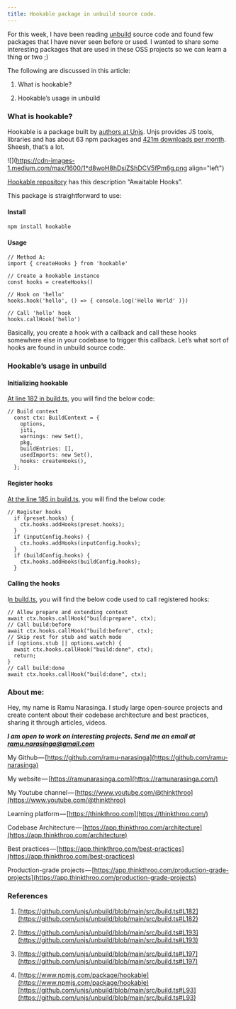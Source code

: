 ```yaml
---
title: Hookable package in unbuild source code.
---
```


For this week, I have been reading [unbuild](https://github.com/unjs/unbuild) source code and found few packages that I have never seen before or used. I wanted to share some interesting packages that are used in these OSS projects so we can learn a thing or two ;)

The following are discussed in this article:

1. What is hookable?
    
2. Hookable’s usage in unbuild
    

### What is hookable?

Hookable is a package built by [authors at Unjs](https://github.com/unjs). Unjs provides JS tools, libraries and has about 63 npm packages and [421m downloads per month](https://unjs.io/packages?q=&order=1&orderBy=title). Sheesh, that’s a lot.

![](https://cdn-images-1.medium.com/max/1600/1*d8woH8hDsiZShDCV5fPm6g.png align="left")

[Hookable repository](https://github.com/unjs/hookable) has this description “Awaitable Hooks”.

This package is straightforward to use:

#### Install

```plaintext
npm install hookable
```

#### Usage

```plaintext
// Method A:
import { createHooks } from 'hookable'

// Create a hookable instance
const hooks = createHooks()

// Hook on 'hello'
hooks.hook('hello', () => { console.log('Hello World' )})

// Call 'hello' hook
hooks.callHook('hello')
```

Basically, you create a hook with a callback and call these hooks somewhere else in your codebase to trigger this callback. Let’s what sort of hooks are found in unbuild source code.

### Hookable’s usage in unbuild

#### Initializing hookable

[At line 182 in build.ts](https://github.com/unjs/unbuild/blob/main/src/build.ts#L182), you will find the below code:

```plaintext
// Build context
  const ctx: BuildContext = {
    options,
    jiti,
    warnings: new Set(),
    pkg,
    buildEntries: [],
    usedImports: new Set(),
    hooks: createHooks(),
  };
```

#### Register hooks

[At the line 185 in build.ts](https://github.com/unjs/unbuild/blob/main/src/build.ts#L185), you will find the below code:

```plaintext
// Register hooks
  if (preset.hooks) {
    ctx.hooks.addHooks(preset.hooks);
  }
  if (inputConfig.hooks) {
    ctx.hooks.addHooks(inputConfig.hooks);
  }
  if (buildConfig.hooks) {
    ctx.hooks.addHooks(buildConfig.hooks);
  }
```

#### Calling the hooks

I[n build.ts](https://github.com/unjs/unbuild/blob/main/src/build.ts#L197), you will find the below code used to call registered hooks:

```plaintext
// Allow prepare and extending context
await ctx.hooks.callHook("build:prepare", ctx);
// Call build:before
await ctx.hooks.callHook("build:before", ctx);
// Skip rest for stub and watch mode
if (options.stub || options.watch) {
  await ctx.hooks.callHook("build:done", ctx);
  return;
}
// Call build:done
await ctx.hooks.callHook("build:done", ctx);
```

### About me:

Hey, my name is Ramu Narasinga. I study large open-source projects and create content about their codebase architecture and best practices, sharing it through articles, videos.

***I am open to work on interesting projects. Send me an email at ramu.narasinga@gmail.com***

My Github — [https://github.com/ramu-narasinga](https://github.com/ramu-narasinga)

My website — [https://ramunarasinga.com](https://ramunarasinga.com/)

My Youtube channel — [https://www.youtube.com/@thinkthroo](https://www.youtube.com/@thinkthroo)

Learning platform — [https://thinkthroo.com](https://thinkthroo.com/)

Codebase Architecture — [https://app.thinkthroo.com/architecture](https://app.thinkthroo.com/architecture)

Best practices — [https://app.thinkthroo.com/best-practices](https://app.thinkthroo.com/best-practices)

Production-grade projects — [https://app.thinkthroo.com/production-grade-projects](https://app.thinkthroo.com/production-grade-projects)

### References

1. [https://github.com/unjs/unbuild/blob/main/src/build.ts#L182](https://github.com/unjs/unbuild/blob/main/src/build.ts#L182)
    
2. [https://github.com/unjs/unbuild/blob/main/src/build.ts#L193](https://github.com/unjs/unbuild/blob/main/src/build.ts#L193)
    
3. [https://github.com/unjs/unbuild/blob/main/src/build.ts#L197](https://github.com/unjs/unbuild/blob/main/src/build.ts#L197)
    
4. [https://www.npmjs.com/package/hookable](https://www.npmjs.com/package/hookable)[https://github.com/unjs/unbuild/blob/main/src/build.ts#L93](https://github.com/unjs/unbuild/blob/main/src/build.ts#L93)